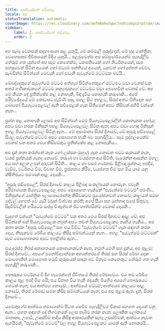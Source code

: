 ```yaml
---
title: ආශ්චර්යමත් පඩිපෙළ
locale: si
statusTranslation: automatic
coverImage: https://res.cloudinary.com/xmfm6mhw3gwctndtcubgx2rptnae/image/upload/v1740468922/small_cover_tratado_de_psicologia_revolucionaria_a4c0dca4e0.webp
sidebar:
    label: 2. ආශ්චර්යමත් පඩිපෙළ
    order: 2
---
```

අප සැබෑ වෙනසක් සඳහා ආශා කළ යුතුයි, මේ කම්මැලි පුරුද්දෙන්, මේ හුදු යාන්ත්‍රික, වෙහෙසකර ජීවිතයෙන් මිදිය යුතුයි... පළමුවෙන්ම අප සම්පූර්ණයෙන්ම පැහැදිලිව තේරුම් ගත යුත්තේ අප සෑම කෙනෙක්ම, ධනපතියෙක් හෝ නිර්ධනයෙක්, සැප පහසුවෙන් සිටින අයෙක් හෝ මධ්‍යම පන්තියේ අයෙක්, ධනවත් හෝ දුප්පත් වේවා, සැබවින්ම සිටින්නේ මෙවැනි හෝ එවැනි පැවැත්මේ මට්ටමක බවයි...

බේබද්දෙකුගේ පැවැත්මේ මට්ටම අත්හැර සිටින්නෙකුගේ මට්ටමට වඩා වෙනස් වන අතර ගණිකාවකගේ මට්ටම කන්‍යාවකගේ මට්ටමට වඩා බෙහෙවින් වෙනස් වේ. අප මේ කියන දේ ප්‍රතික්ෂේප කළ නොහැකි, බිඳ දැමිය නොහැකි කරුණකි... අපේ පරිච්ඡේදයේ මේ කොටසට පැමිණි පසු, පහළ සිට ඉහළට, සිරස් අතට විහිදෙන සහ බොහෝ පියගැටපෙළවල් ඇති පඩිපෙළක් ගැන සිතීමෙන් අපට කිසිවක් අහිමි වන්නේ නැත...

ප්‍රශ්න කළ නොහැකි ලෙසම අප සිටින්නේ මෙම පියගැටපෙළවලින් කොතැනක හෝය; අපට වඩා නරක මිනිසුන් පහළ පියගැටපෙළවල සිටිනු ඇත; අපට වඩා හොඳ මිනිසුන් ඉහළ පියගැටපෙළවල සිටිනු ඇත... මේ අසාමාන්‍ය සිරස් දිශාවේ, මේ අපූරු පඩිපෙළේ සියලු පැවැත්මේ මට්ටම් අපට සොයාගත හැකි බව පැහැදිලිය... සෑම පුද්ගලයෙක්ම වෙනස් වන අතර මෙය කිසිවෙකුට ප්‍රතික්ෂේප කළ නොහැකිය...

අප දැන් කතා කරන්නේ කැත හෝ ලස්සන මුහුණු ගැන නොවන බවට සැකයක් නැත, වයස් ප්‍රශ්නයක් ගැනද නොවේ. තරුණ හා වයස්ගත අය සිටිති, මැරෙන්න ආසන්න මහලු අය සහ අලුත උපන් දරුවන් සිටිති... කාලය හා වසර ගණනාව පිළිබඳ ප්‍රශ්නය; ඉපදීම, වැඩීම, වර්ධනය වීම, විවාහ වීම, ප්‍රජනනය කිරීම, වයස්ගත වීම සහ මිය යාම යනු ක්ෂිතිජයට පමණක් අදාළ දෙයකි...

"අපූරු පඩිපෙළේ", සිරස් දිශාවේ කාලය පිළිබඳ සංකල්පයක් නොමැත. එවැනි පරිමාණයක පියගැටපෙළවල අපට සොයාගත හැක්කේ "පැවැත්මේ මට්ටම්" පමණි... මිනිසුන්ගේ යාන්ත්‍රික බලාපොරොත්තු කිසිවකටම ප්‍රයෝජනවත් නොවේ; කාලයත් සමඟ දේවල් යහපත් වේ යැයි ඔවුන් විශ්වාස කරති; අපේ සීයා සහ මුත්තාද එසේ සිතුවා; සිදුවීම්වලින් හරියටම ඔප්පු වී ඇත්තේ ඊට හාත්පසින්ම වෙනස් දෙයකි...

වැදගත් වන්නේ "පැවැත්මේ මට්ටම" වන අතර මෙය සිරස් දිශාවට අදාළ වේ; අප සිටින්නේ එක් පියගැටපෙළක නමුත් අපට තවත් පියගැටපෙළකට නැඟිය හැකිය... අප කතා කරන "අපූරු පඩිපෙළ" සහ එය විවිධ "පැවැත්මේ මට්ටම්" ගැන සඳහන් කරන දෙය, නිසැකවම රේඛීය කාලයට කිසිදු සම්බන්ධයක් නැත... ඉහළ "පැවැත්මේ මට්ටමක්" සෑම මොහොතකම අපට ඉහළින්ම ඇත...

එය දුරස්ථ තිරස් අනාගතයක කොතැනකවත් නැත, නමුත් මෙහි සහ දැන්ය; අප තුළම; සිරස් දිශාවේ... අපගේ මනෝවිද්‍යාත්මක අභ්‍යන්තරයේ තිරස් සහ සිරස් රේඛා දෙක මොහොතින් මොහොත හමුවී කුරුසයක් සාදන බව ඕනෑම කෙනෙකුට තේරුම් ගත හැකි පැහැදිලි කරුණකි...

පෞරුෂය වර්ධනය වී දිග හැරෙන්නේ ජීවිතයේ තිරස් රේඛාවේය. එය තම රේඛීය කාලය තුළ ඉපදී මිය යයි; එය විනාශ විය හැකි දෙයකි; මියගිය අයගේ පෞරුෂයට හෙටක් නැත; එය ආත්මය නොවේ... ආත්මයේ මට්ටම්; ආත්මයම කාලයට අදාළ නොවේ, තිරස් රේඛාව සමඟ කිසිදු සම්බන්ධයක් නැත; එය අප තුළම ඇත. දැන්, සිරස් දිශාවේ...

යමෙකුගේම ආත්මය තමාගෙන්ම පිටත සෙවීම පැහැදිලිවම විකාර සහගත දෙයක් වනු ඇත... පහත සඳහන් දේ නිගමනයක් ලෙස තැබීම නරක නැත: ලෞකික ලෝකයේ මාතෘකා, උපාධි, උසස්වීම් ආදිය කිසිඳු ආකාරයකින් සැබෑ උසස්වීමක්, ආත්මය නැවත ඇගයීමක්, "පැවැත්මේ මට්ටම්"වල ඉහළ පියගැටපෙළකට යාමක් ඇති නොකරයි...

